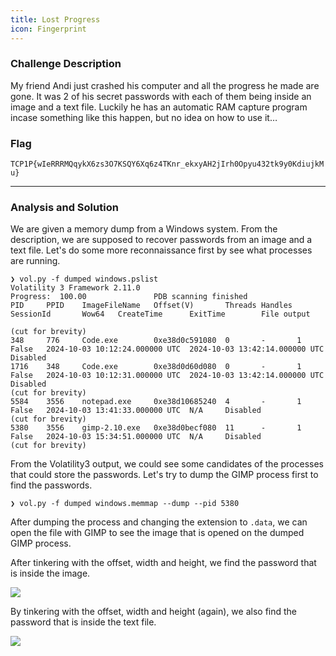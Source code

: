 ```yaml
---
title: Lost Progress
icon: Fingerprint
---
```


### Challenge Description

My friend Andi just crashed his computer and all the progress he made are gone. It was 2 of his secret passwords with each of them being inside an image and a text file. Luckily he has an automatic RAM capture program incase something like this happen, but no idea on how to use it…

### Flag

`TCP1P{wIeRRRMQqykX6zs3O7KSQY6Xq6z4TKnr_ekxyAH2jIrh0Opyu432tk9y0KdiujkMu}`

***

### Analysis and Solution

We are given a memory dump from a Windows system. From the description, we are supposed to recover passwords from an image and a text file. Let's do some more reconnaissance first by see what processes are running.

```
❯ vol.py -f dumped windows.pslist
Volatility 3 Framework 2.11.0
Progress:  100.00               PDB scanning finished
PID     PPID    ImageFileName   Offset(V)       Threads Handles SessionId       Wow64   CreateTime      ExitTime        File output

(cut for brevity)
348     776     Code.exe        0xe38d0c591080  0       -       1       False   2024-10-03 10:12:24.000000 UTC  2024-10-03 13:42:14.000000 UTC  Disabled
1716    348     Code.exe        0xe38d0d60d080  0       -       1       False   2024-10-03 10:12:31.000000 UTC  2024-10-03 13:42:14.000000 UTC  Disabled
(cut for brevity)
5584    3556    notepad.exe     0xe38d10685240  4       -       1       False   2024-10-03 13:41:33.000000 UTC  N/A     Disabled
(cut for brevity)
5380    3556    gimp-2.10.exe   0xe38d0becf080  11      -       1       False   2024-10-03 15:34:51.000000 UTC  N/A     Disabled
(cut for brevity)
```

From the Volatility3 output, we could see some candidates of the processes that could store the passwords. Let's try to dump the GIMP process first to find the passwords.

`❯ vol.py -f dumped windows.memmap --dump --pid 5380`

After dumping the process and changing the extension to `.data`, we can open the file with GIMP to see the image that is opened on the dumped GIMP process.&#x20;

After tinkering with the offset, width and height, we find the password that is inside the image.

![](/lost_progress_1.png)

By tinkering with the offset, width and height (again), we also find the password that is inside the text file.

![](/lost_progress_2.png)
